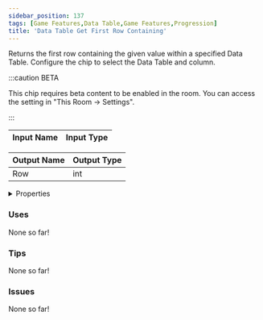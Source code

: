 ```yaml
---
sidebar_position: 137
tags: [Game Features,Data Table,Game Features,Progression]
title: 'Data Table Get First Row Containing'
---
```


Returns the first row containing the given value within a specified Data Table. Configure the chip to select the Data Table and column.

:::caution BETA

This chip requires beta content to be enabled in the room. You can access the setting in "This Room -> Settings".

:::


<EsbSvg />

| Input Name | Input Type |
|-----------|-----------|

| Output Name | Output Type |
|-----------|-----------|
| Row | int |


<details>
  <summary>Properties</summary>
  <div>
    <div>
    <table>
      <thead>
        <tr>
          <th>Is beta required?</th>
          <th>✅</th>
        </tr>
        <tr>
          <th>Is this chip a trolling risk?</th>
          <th>❌</th>
        </tr>
        <tr>
          <th>Is this chip a role assignment risk?</th>
          <th>❌</th>
        </tr>
        <tr>
          <th>Chip UUID</th>
          <th>699f2839-0742-4b3d-80ca-4394fb60e7e2</th>
        </tr>
      </thead>
    </table>
    </div>
  </div>
</details>

### Uses

None so far!

### Tips

None so far!

### Issues

None so far!